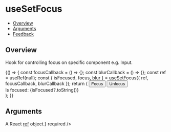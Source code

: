 
<Meta title="Hooks/useSetFocus" />

# useSetFocus

- [Overview](#overview)
- [Arguments](#arguments)
- [Feedback](#feedback)

## Overview

Hook for controlling focus on specific component e.g. Input.

<Canvas>
  <Story name="Overview">
    {() => {
      const focusCallback = () => {};
      const blurCallback = () => {};
      const ref = useRef(null);
      const { isFocused, focus, blur } = useSetFocus({ ref, focusCallback, blurCallback });
      return (
        <Flex direction={Flex.directions.COLUMN}>
          <InputField ref={ref} placeholder="Input..." />
          <Button onClick={focus} className={styles.controlButton}>
            Focus
          </Button>
          <Button onClick={blur} className={styles.controlButton}>
            Unfocus
          </Button>
          <div className={styles.focusLabel}>
            Is focused: {isFocused?.toString()}
          </div>
        </Flex>
      );
    }}
  </Story>
</Canvas>

## Arguments

<FunctionArguments>
  <FunctionArgument name="options" type="Object">
    <FunctionArgument
      name="ref"
      type="React.MutableRefObject"
      description={<>A React <a href="https://reactjs.org/docs/hooks-reference.html#useref" target="_blank" rel="noopener noreferrer">ref</a> object.</>}
      required
    />
    <FunctionArgument
      name="focusCallback"
      type="() => void"
      description="Callback function to execute on ref focus event."
    />
    <FunctionArgument
      name="blurCallback"
      type="() => void"
      description="Callback function to execute on ref blur event."
    />
  </FunctionArgument>
</FunctionArguments>
